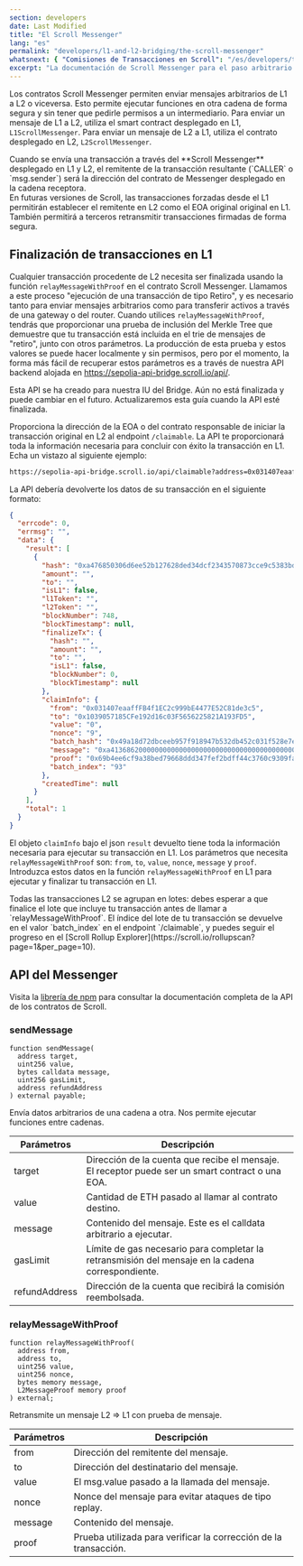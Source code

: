 ```yaml
---
section: developers
date: Last Modified
title: "El Scroll Messenger"
lang: "es"
permalink: "developers/l1-and-l2-bridging/the-scroll-messenger"
whatsnext: { "Comisiones de Transacciones en Scroll": "/es/developers/transaction-fees-on-scroll/" }
excerpt: "La documentación de Scroll Messenger para el paso arbitrario de mensajes entre L1 y L2."
---
```



Los contratos Scroll Messenger permiten enviar mensajes arbitrarios de L1 a L2 o viceversa. Esto permite ejecutar funciones en otra cadena de forma segura y sin tener que pedirle permisos a un intermediario. Para enviar un mensaje de L1 a L2, utiliza
el smart contract  desplegado en L1, `L1ScrollMessenger`. Para enviar un mensaje de L2 a L1, utiliza el contrato desplegado en L2, `L2ScrollMessenger`.

<Aside type="caution" title="">
  Cuando se envía una transacción a través del **Scroll Messenger** desplegado en L1 y L2, el remitente de la transacción resultante
  (`CALLER` o `msg.sender`) será la dirección del contrato de Messenger desplegado en la cadena receptora.
  <br />
  En futuras versiones de Scroll, las transacciones forzadas desde el L1 permitirán establecer el remitente en L2 como el EOA original
  original en L1. También permitirá a terceros retransmitir transacciones firmadas de forma segura.
</Aside>

## Finalización de transacciones en L1

Cualquier transacción procedente de L2 necesita ser finalizada usando la función `relayMessageWithProof` en el contrato Scroll Messenger. Llamamos a este proceso "ejecución de una transacción de tipo Retiro", y es necesario tanto para enviar mensajes arbitrarios como para transferir activos a través de una gateway o del router. Cuando utilices `relayMessageWithProof`, tendrás que proporcionar una prueba de inclusión del Merkle Tree que demuestre que tu transacción está incluida en el trie de mensajes de "retiro", junto con otros parámetros. La producción de esta prueba y estos valores se puede hacer localmente y sin permisos, pero por el momento, la forma más fácil de recuperar estos parámetros es a través de nuestra API backend alojada en https://sepolia-api-bridge.scroll.io/api/.

<Aside type="danger" title="API Experimental">
  Esta API se ha creado para nuestra IU del Bridge. Aún no está finalizada y puede cambiar en el futuro. Actualizaremos esta guía
  cuando la API esté finalizada.
</Aside>

Proporciona la dirección de la EOA o del contrato responsable de iniciar la transacción original en L2 al endpoint `/claimable`. La API te proporcionará toda la información necesaria para concluir con éxito la transacción en L1.
Echa un vistazo al siguiente ejemplo:

```bash
https://sepolia-api-bridge.scroll.io/api/claimable?address=0x031407eaaffFB4f1EC2c999bE4477E52C81de3c5&page_size=10&page=1
```

La API debería devolverte los datos de su transacción en el siguiente formato:

```json
{
  "errcode": 0,
  "errmsg": "",
  "data": {
    "result": [
      {
        "hash": "0xa476850306d6ee52b127628ded34dcf2343570873cce9c5383bd497db48d4f9b",
        "amount": "",
        "to": "",
        "isL1": false,
        "l1Token": "",
        "l2Token": "",
        "blockNumber": 748,
        "blockTimestamp": null,
        "finalizeTx": {
          "hash": "",
          "amount": "",
          "to": "",
          "isL1": false,
          "blockNumber": 0,
          "blockTimestamp": null
        },
        "claimInfo": {
          "from": "0x031407eaaffFB4f1EC2c999bE4477E52C81de3c5",
          "to": "0x1039057185CFe192d16c03F5656225821A193FD5",
          "value": "0",
          "nonce": "9",
          "batch_hash": "0x49a18d72dbceeb957f918947b532db452c031f528e7e6bf329007066638c5e50",
          "message": "0xa413686200000000000000000000000000000000000000000000000000000000000000200000000000000000000000000000000000000000000000000000000000000005686f6c6973000000000000000000000000000000000000000000000000000000",
          "proof": "0x69b4ee6cf9a38bed79668ddd347fef2bdff44c3760c9309fa41decfd60202d22ad3228b676f7d3cd4284a5443f17f1962b36e491b30a40b2405849e597ba5fb5b4c11951957c6f8f642c4af61cd6b24640fec6dc7fc607ee8206a99e92410d3079f53171df5c0661d2afe86c4d97b6f34278daf6a0ea9baff5b4fc979d5629a5",
          "batch_index": "93"
        },
        "createdTime": null
      }
    ],
    "total": 1
  }
}
```

El objeto `claimInfo` bajo el json `result` devuelto tiene toda la información necesaria para ejecutar su transacción en L1. Los parámetros que necesita `relayMessageWithProof` son: `from`, `to`, `value`, `nonce`, `message` y `proof`. Introduzca estos datos en
la función `relayMessageWithProof` en L1 para ejecutar y finalizar tu transacción en L1.

<Aside type="tip" title="">
  Todas las transacciones L2 se agrupan en lotes: debes esperar a que finalice el lote que incluye tu transacción antes de llamar a `relayMessageWithProof`. El índice del lote de tu transacción se devuelve en el valor `batch_index` en el endpoint `/claimable`, y puedes seguir el progreso en el [Scroll Rollup
  Explorer](https://scroll.io/rollupscan?page=1&per_page=10).
</Aside>

## API del Messenger

Visita la [librería de npm](https://www.npmjs.com/package/@scroll-tech/contracts?activeTab=code) para consultar la documentación completa de la API de los contratos de Scroll.

### sendMessage

```solidity
function sendMessage(
  address target,
  uint256 value,
  bytes calldata message,
  uint256 gasLimit,
  address refundAddress
) external payable;
```

Envía datos arbitrarios de una cadena a otra. Nos permite ejecutar funciones entre cadenas.

| Parámetros    | Descripción                                                                                                         |
| ------------- | ------------------------------------------------------------------------------------------------------------------- |
| target        | Dirección de la cuenta que recibe el mensaje. El receptor puede ser un smart contract o una EOA. |
| value         | Cantidad de ETH pasado al llamar al contrato destino.                                                        |
| message       | Contenido del mensaje. Este es el calldata arbitrario a ejecutar.                                          |
| gasLimit      | Límite de gas necesario para completar la retransmisión del mensaje en la cadena correspondiente.                                        |
| refundAddress | Dirección de la cuenta que recibirá la comisión reembolsada.                                                      |

### relayMessageWithProof

```solidity
function relayMessageWithProof(
  address from,
  address to,
  uint256 value,
  uint256 nonce,
  bytes memory message,
  L2MessageProof memory proof
) external;
```

Retransmite un mensaje L2 => L1 con prueba de mensaje.

| Parámetros | Descripción                                                  |
| --------- | ------------------------------------------------------------ |
| from      | Dirección del remitente del mensaje.                    |
| to        | Dirección del destinatario del mensaje.                 |
| value     | El msg.value pasado a la llamada del mensaje.                    |
| nonce     | Nonce del mensaje para evitar ataques de tipo replay.             |
| message   | Contenido del mensaje.                                  |
| proof     | Prueba utilizada para verificar la corrección de la transacción. |
